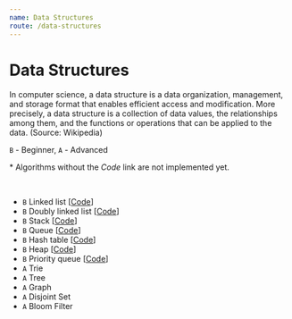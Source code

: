 ```yaml
---
name: Data Structures
route: /data-structures
---
```



# Data Structures

In computer science, a data structure is a data organization, management, and
storage format that enables efficient access and modification. More precisely, a
data structure is a collection of data values, the relationships among them, and
the functions or operations that can be applied to the data. (Source: Wikipedia)

`B` - Beginner, `A` - Advanced

\* Algorithms without the _Code_ link are not implemented yet.

<br />

- `B` <Link to="/data-structures/linked-list">Linked list</Link>
  [[Code](https://github.com/nejcm/js-algorithms/blob/master/src/data-structures/linked-list/index.ts)]
- `B` <Link to="/data-structures/doubly-linked-list">Doubly linked list</Link>
  [[Code](https://github.com/nejcm/js-algorithms/blob/master/src/data-structures/doubly-linked-list/index.ts)]
- `B` <Link to="/data-structures/stack">Stack</Link>
  [[Code](https://github.com/nejcm/js-algorithms/blob/master/src/data-structures/stack/index.ts)]
- `B` <Link to="/data-structures/queue">Queue</Link>
  [[Code](https://github.com/nejcm/js-algorithms/blob/master/src/data-structures/queue/index.ts)]
- `B` <Link to="/data-structures/hash-table">Hash table</Link>
  [[Code](https://github.com/nejcm/js-algorithms/blob/master/src/data-structures/hash-table/index.ts)]
- `B` <Link to="/data-structures/heap">Heap</Link>
  [[Code](https://github.com/nejcm/js-algorithms/blob/master/src/data-structures/heap/index.ts)]
- `B` <Link to="/data-structures/priority-queue">Priority queue</Link>
  [[Code](https://github.com/nejcm/js-algorithms/blob/master/src/data-structures/priority-queue/index.ts)]
- `A` <Link to="/data-structures/trie">Trie</Link>
- `A` <Link to="/data-structures/tree">Tree</Link>
- `A` <Link to="/data-structures/graph">Graph</Link>
- `A` <Link to="/data-structures/disjoint-set">Disjoint Set</Link>
- `A` <Link to="/data-structures/bloom-filter">Bloom Filter</Link>
